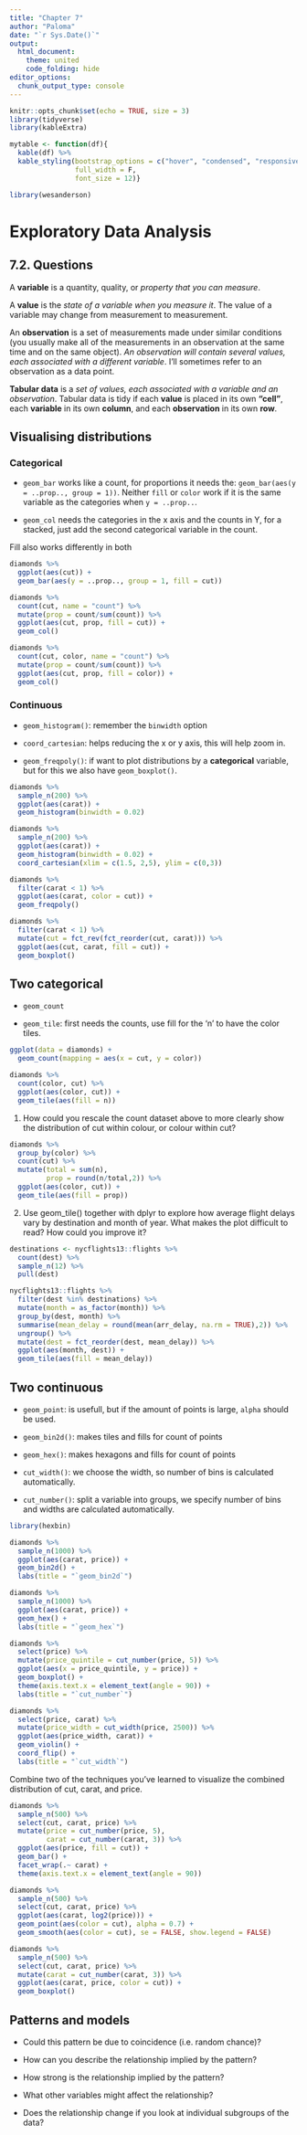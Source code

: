 ```yaml
---
title: "Chapter 7"
author: "Paloma"
date: "`r Sys.Date()`"
output: 
  html_document:
    theme: united
    code_folding: hide
editor_options: 
  chunk_output_type: console
---
```


```r
knitr::opts_chunk$set(echo = TRUE, size = 3)
library(tidyverse)
library(kableExtra)

mytable <- function(df){
  kable(df) %>%
  kable_styling(bootstrap_options = c("hover", "condensed", "responsive"),
                full_width = F,
                font_size = 12)}

library(wesanderson)
```

# Exploratory Data Analysis

## 7.2. Questions

A **variable** is a quantity, quality, or _property that you can measure_.

A **value** is the _state of a variable when you measure it_. The value of a variable may change from measurement to measurement.

An **observation** is a set of measurements made under similar conditions (you usually make all of the measurements in an observation at the same time and on the same object). _An observation will contain several values, each associated with a different variable_. I’ll sometimes refer to an observation as a data point.

**Tabular data** is a _set of values, each associated with a variable and an observation_. Tabular data is tidy if each **value** is placed in its own **“cell”**, each **variable** in its own **column**, and each **observation** in its own **row**.

## Visualising distributions{.tabset}

### Categorical 

- `geom_bar` works like a count, for proportions it needs the: `geom_bar(aes(y = ..prop.., group = 1))`. Neither `fill` or `color` work if it is the same variable as the categories when `y = ..prop..`.

- `geom_col` needs the categories in the x axis and the counts in Y, for a stacked, just add the second categorical variable in the count.

Fill also works differently in both

```r
diamonds %>% 
  ggplot(aes(cut)) + 
  geom_bar(aes(y = ..prop.., group = 1, fill = cut))

```

```r
diamonds %>% 
  count(cut, name = "count") %>% 
  mutate(prop = count/sum(count)) %>% 
  ggplot(aes(cut, prop, fill = cut)) +
  geom_col()

diamonds %>% 
  count(cut, color, name = "count") %>% 
  mutate(prop = count/sum(count)) %>% 
  ggplot(aes(cut, prop, fill = color)) +
  geom_col()
```

### Continuous

- `geom_histogram()`: remember the `binwidth` option

- `coord_cartesian`: helps reducing the x or y axis, this will help zoom in.

- `geom_freqpoly()`: if want to plot distributions by a **categorical** variable, but for this we also have `geom_boxplot()`.

```r
diamonds %>% 
  sample_n(200) %>% 
  ggplot(aes(carat)) +
  geom_histogram(binwidth = 0.02)

diamonds %>% 
  sample_n(200) %>% 
  ggplot(aes(carat)) +
  geom_histogram(binwidth = 0.02) +
  coord_cartesian(xlim = c(1.5, 2,5), ylim = c(0,3))

```

```r
diamonds %>% 
  filter(carat < 1) %>% 
  ggplot(aes(carat, color = cut)) +
  geom_freqpoly()

diamonds %>% 
  filter(carat < 1) %>% 
  mutate(cut = fct_rev(fct_reorder(cut, carat))) %>% 
  ggplot(aes(cut, carat, fill = cut)) +
  geom_boxplot()
```

## Two categorical

- `geom_count`

- `geom_tile`: first needs the counts, use fill for the 'n' to have the color tiles.

```r
ggplot(data = diamonds) +
  geom_count(mapping = aes(x = cut, y = color))
```

```r
diamonds %>% 
  count(color, cut) %>%
  ggplot(aes(color, cut)) +
  geom_tile(aes(fill = n))
```

1. How could you rescale the count dataset above to more clearly show the distribution of cut within colour, or colour within cut?

```r
diamonds %>% 
  group_by(color) %>%
  count(cut) %>% 
  mutate(total = sum(n),
         prop = round(n/total,2)) %>% 
  ggplot(aes(color, cut)) +
  geom_tile(aes(fill = prop))
```

2. Use geom_tile() together with dplyr to explore how average flight delays vary by destination and month of year. What makes the plot difficult to read? How could you improve it?

```r
destinations <- nycflights13::flights %>% 
  count(dest) %>% 
  sample_n(12) %>% 
  pull(dest)

nycflights13::flights %>%
  filter(dest %in% destinations) %>% 
  mutate(month = as_factor(month)) %>% 
  group_by(dest, month) %>% 
  summarise(mean_delay = round(mean(arr_delay, na.rm = TRUE),2)) %>% 
  ungroup() %>% 
  mutate(dest = fct_reorder(dest, mean_delay)) %>% 
  ggplot(aes(month, dest)) +
  geom_tile(aes(fill = mean_delay))
```

## Two continuous

- `geom_point`: is usefull, but if the amount of points is large, `alpha` should be used.

- `geom_bin2d()`: makes tiles and fills for count of points

- `geom_hex()`: makes hexagons and fills for count of points

- `cut_width()`: we choose the width, so number of bins is calculated automatically.

- `cut_number()`: split a variable into groups, we specify number of bins and widths are calculated automatically.

```r
library(hexbin)

diamonds %>%
  sample_n(1000) %>%
  ggplot(aes(carat, price)) +
  geom_bin2d() +
  labs(title = "`geom_bin2d`")
```

```r
diamonds %>%
  sample_n(1000) %>%
  ggplot(aes(carat, price)) +
  geom_hex() +
  labs(title = "`geom_hex`")
```


```r
diamonds %>%
  select(price) %>%
  mutate(price_quintile = cut_number(price, 5)) %>%
  ggplot(aes(x = price_quintile, y = price)) +
  geom_boxplot() +
  theme(axis.text.x = element_text(angle = 90)) +
  labs(title = "`cut_number`")
```

```r
diamonds %>%
  select(price, carat) %>%
  mutate(price_width = cut_width(price, 2500)) %>%
  ggplot(aes(price_width, carat)) +
  geom_violin() +
  coord_flip() +
  labs(title = "`cut_width`")

```

Combine two of the techniques you’ve learned to visualize the combined distribution of cut, carat, and price.


```r
diamonds %>%
  sample_n(500) %>%
  select(cut, carat, price) %>%
  mutate(price = cut_number(price, 5),
         carat = cut_number(carat, 3)) %>%
  ggplot(aes(price, fill = cut)) +
  geom_bar() +
  facet_wrap(.~ carat) +
  theme(axis.text.x = element_text(angle = 90))
```

```r
diamonds %>%
  sample_n(500) %>%
  select(cut, carat, price) %>%
  ggplot(aes(carat, log2(price))) +
  geom_point(aes(color = cut), alpha = 0.7) +
  geom_smooth(aes(color = cut), se = FALSE, show.legend = FALSE)


```

```r
diamonds %>%
  sample_n(500) %>%
  select(cut, carat, price) %>%
  mutate(carat = cut_number(carat, 3)) %>%
  ggplot(aes(carat, price, color = cut)) +
  geom_boxplot()
```

## Patterns and models

- Could this pattern be due to coincidence (i.e. random chance)?

- How can you describe the relationship implied by the pattern?

- How strong is the relationship implied by the pattern?

- What other variables might affect the relationship?

- Does the relationship change if you look at individual subgroups of the data?

